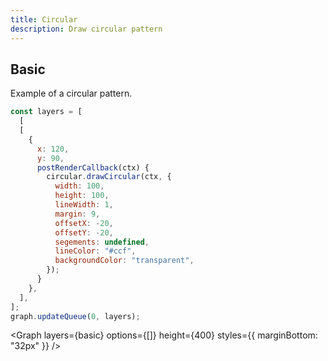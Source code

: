 ```yaml
---
title: Circular
description: Draw circular pattern
---
```


## Basic

Example of a circular pattern.

```js
const layers = [
  [
  [
    {
      x: 120,
      y: 90,
      postRenderCallback(ctx) {
        circular.drawCircular(ctx, {
          width: 100,
          height: 100,
          lineWidth: 1,
          margin: 9,
          offsetX: -20,
          offsetY: -20,
          segements: undefined,
          lineColor: "#ccf",
          backgroundColor: "transparent",
        });
      }
    },
  ],
];
graph.updateQueue(0, layers);
```

<Graph layers={basic} options={[]} height={400} styles={{ marginBottom: "32px" }} />
